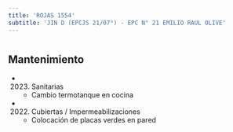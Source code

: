 ```yaml
---
title: 'ROJAS 1554'
subtitle: 'JIN D (EPCJS 21/07°) - EPC N° 21 EMILIO RAUL OLIVE'
---
```


#


## Mantenimiento

*  (2023) Sanitarias 
    + Cambio termotanque en cocina

*  (2022) Cubiertas / Impermeabilizaciones 
    + Colocación de placas verdes en pared



